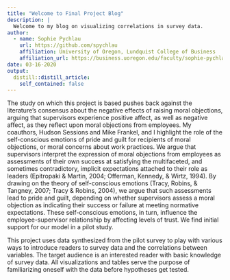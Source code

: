 ```yaml
---
title: "Welcome to Final Project Blog"
description: |
  Welcome to my blog on visualizing correlations in survey data.
author:
  - name: Sophie Pychlau
    url: https://github.com/spychlau
    affiliation: University of Oregon, Lundquist College of Business
    affiliation_url: https://business.uoregon.edu/faculty/sophie-pychlau
date: 03-16-2020
output:
  distill::distill_article:
    self_contained: false
---
```


The study on which this project is based pushes back against the literature’s consensus about the negative effects of raising moral objections, arguing that supervisors experience positive affect, as well as negative affect, as they reflect upon moral objections from employees. My coauthors, Hudson Sessions and Mike Frankel, and I highlight the role of the self-conscious emotions of pride and guilt for recipients of moral objections, or moral concerns about work practices. We argue that supervisors interpret the expression of moral objections from employees as assessments of their own success at satisfying the multifaceted, and sometimes contradictory, implicit expectations attached to their role as leaders (Epitropaki & Martin, 2004; Offerman, Kennedy, & Wirtz, 1994). By drawing on the theory of self-conscious emotions (Tracy, Robins, & Tangney, 2007; Tracy & Robins, 2004), we argue that such assessments lead to pride and guilt, depending on whether supervisors assess a moral objection as indicating their success or failure at meeting normative expectations. These self-conscious emotions, in turn, influence the employee-supervisor relationship by affecting levels of trust. We find initial support for our model in a pilot study.

This project uses data synthesized from the pilot survey to play with various ways to introduce readers to survey data and the correlations between variables. The target audience is an interested reader with basic knowledge of survey data. All visualizations and tables serve the purpose of familiarizing oneself with the data before hypotheses get tested.